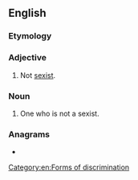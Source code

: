 ==English==

===Etymology===
{{prefix|en|non|sexist}}

===Adjective===
{{en-adj|-}}

# Not [[sexist]].

===Noun===
{{en-noun}}

# One who is not a sexist.

===Anagrams===
* {{anagrams|en|a=einnosstx|nonexists}}

[[Category:en:Forms of discrimination]]